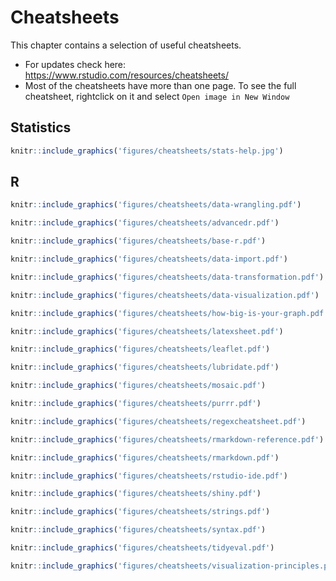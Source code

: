 # Cheatsheets

This chapter contains a selection of useful cheatsheets. 

- For updates check here: [https://www.rstudio.com/resources/cheatsheets/](https://www.rstudio.com/resources/cheatsheets/)
- Most of the cheatsheets have more than one page. To see the full cheatsheet, rightclick on it and select `Open image in New Window`

## Statistics 

```r
knitr::include_graphics('figures/cheatsheets/stats-help.jpg') 
```

## R 

```r
knitr::include_graphics('figures/cheatsheets/data-wrangling.pdf') 
```


```r
knitr::include_graphics('figures/cheatsheets/advancedr.pdf')
```

```r
knitr::include_graphics('figures/cheatsheets/base-r.pdf')
```

```r
knitr::include_graphics('figures/cheatsheets/data-import.pdf')
```

```r
knitr::include_graphics('figures/cheatsheets/data-transformation.pdf')
```

```r
knitr::include_graphics('figures/cheatsheets/data-visualization.pdf')
```

```r
knitr::include_graphics('figures/cheatsheets/how-big-is-your-graph.pdf')
```

```r
knitr::include_graphics('figures/cheatsheets/latexsheet.pdf')
```

```r
knitr::include_graphics('figures/cheatsheets/leaflet.pdf')
```

```r
knitr::include_graphics('figures/cheatsheets/lubridate.pdf')
```

```r
knitr::include_graphics('figures/cheatsheets/mosaic.pdf')
```

```r
knitr::include_graphics('figures/cheatsheets/purrr.pdf')
```

```r
knitr::include_graphics('figures/cheatsheets/regexcheatsheet.pdf')
```

```r
knitr::include_graphics('figures/cheatsheets/rmarkdown-reference.pdf')
```

```r
knitr::include_graphics('figures/cheatsheets/rmarkdown.pdf')
```

```r
knitr::include_graphics('figures/cheatsheets/rstudio-ide.pdf')
```

```r
knitr::include_graphics('figures/cheatsheets/shiny.pdf')
```

```r
knitr::include_graphics('figures/cheatsheets/strings.pdf')
```

```r
knitr::include_graphics('figures/cheatsheets/syntax.pdf')
```

```r
knitr::include_graphics('figures/cheatsheets/tidyeval.pdf')
```

```r
knitr::include_graphics('figures/cheatsheets/visualization-principles.pdf')
```


